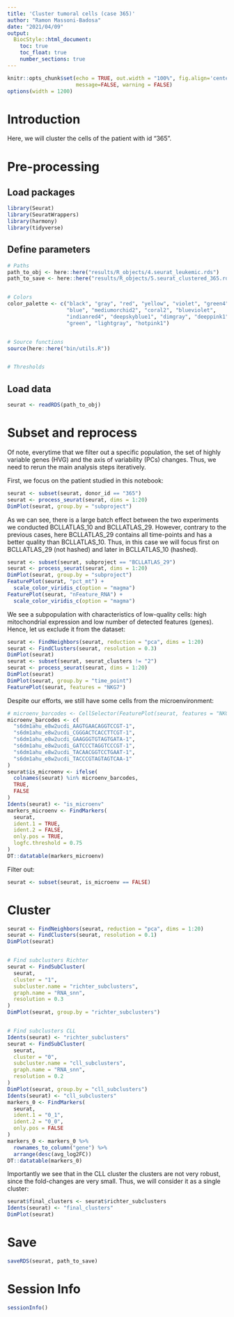 ```yaml
---
title: 'Cluster tumoral cells (case 365)'
author: "Ramon Massoni-Badosa"
date: "2021/04/09"
output: 
  BiocStyle::html_document:
    toc: true
    toc_float: true
    number_sections: true
---
```


```r
knitr::opts_chunk$set(echo = TRUE, out.width = "100%", fig.align='center', 
                      message=FALSE, warning = FALSE)
options(width = 1200)
```


# Introduction

Here, we will cluster the cells of the patient with id "365".


# Pre-processing

## Load packages

```r
library(Seurat)
library(SeuratWrappers)
library(harmony)
library(tidyverse)
```


## Define parameters

```r
# Paths
path_to_obj <- here::here("results/R_objects/4.seurat_leukemic.rds")
path_to_save <- here::here("results/R_objects/5.seurat_clustered_365.rds")


# Colors
color_palette <- c("black", "gray", "red", "yellow", "violet", "green4",
                   "blue", "mediumorchid2", "coral2", "blueviolet",
                   "indianred4", "deepskyblue1", "dimgray", "deeppink1",
                   "green", "lightgray", "hotpink1")


# Source functions
source(here::here("bin/utils.R"))


# Thresholds
```

  
## Load data

```r
seurat <- readRDS(path_to_obj)
```


# Subset and reprocess

Of note, everytime that we filter out a specific population, the set of highly variable genes (HVG) and the axis of variability (PCs) changes. Thus, we need to rerun the main analysis steps iteratively.

First, we focus on the patient studied in this notebook:

```r
seurat <- subset(seurat, donor_id == "365")
seurat <- process_seurat(seurat, dims = 1:20)
DimPlot(seurat, group.by = "subproject")
```

As we can see, there is a large batch effect between the two experiments we conducted BCLLATLAS_10 and BCLLATLAS_29. However, contrary to the previous cases, here BCLLATLAS_29 contains all time-points and has a better quality than BCLLATLAS_10. Thus, in this case we will focus first on BCLLATLAS_29 (not hashed) and later in BCLLATLAS_10 (hashed).


```r
seurat <- subset(seurat, subproject == "BCLLATLAS_29")
seurat <- process_seurat(seurat, dims = 1:20)
DimPlot(seurat, group.by = "subproject")
FeaturePlot(seurat, "pct_mt") +
  scale_color_viridis_c(option = "magma")
FeaturePlot(seurat, "nFeature_RNA") +
  scale_color_viridis_c(option = "magma")
```


We see a subpopulation with characteristics of low-quality cells: high mitochondrial expression and low number of detected features (genes). Hence, let us exclude it from the dataset:

```r
seurat <- FindNeighbors(seurat, reduction = "pca", dims = 1:20)
seurat <- FindClusters(seurat, resolution = 0.3)
DimPlot(seurat)
seurat <- subset(seurat, seurat_clusters != "2")
seurat <- process_seurat(seurat, dims = 1:20)
DimPlot(seurat)
DimPlot(seurat, group.by = "time_point")
FeaturePlot(seurat, features = "NKG7")
```

Despite our efforts, we still have some cells from the microenvironment:

```r
# microenv_barcodes <- CellSelector(FeaturePlot(seurat, features = "NKG7"))
microenv_barcodes <- c(
  "s6dm1ahu_e8w2ucdi_AAGTGAACAGGTCCGT-1",
  "s6dm1ahu_e8w2ucdi_CGGGACTCACCTTCGT-1",
  "s6dm1ahu_e8w2ucdi_GAAGGGTGTAGTGATA-1",
  "s6dm1ahu_e8w2ucdi_GATCCCTAGGTCCCGT-1",
  "s6dm1ahu_e8w2ucdi_TACAACGGTCCTGAAT-1",
  "s6dm1ahu_e8w2ucdi_TACCCGTAGTAGTCAA-1"
)
seurat$is_microenv <- ifelse(
  colnames(seurat) %in% microenv_barcodes,
  TRUE,
  FALSE
)
Idents(seurat) <- "is_microenv"
markers_microenv <- FindMarkers(
  seurat,
  ident.1 = TRUE,
  ident.2 = FALSE,
  only.pos = TRUE,
  logfc.threshold = 0.75
)
DT::datatable(markers_microenv)
```


Filter out:

```r
seurat <- subset(seurat, is_microenv == FALSE)
```


# Cluster

```r
seurat <- FindNeighbors(seurat, reduction = "pca", dims = 1:20)
seurat <- FindClusters(seurat, resolution = 0.1)
DimPlot(seurat)


# Find subclusters Richter
seurat <- FindSubCluster(
  seurat,
  cluster = "1",
  subcluster.name = "richter_subclusters",
  graph.name = "RNA_snn",
  resolution = 0.3
)
DimPlot(seurat, group.by = "richter_subclusters")


# Find subclusters CLL
Idents(seurat) <- "richter_subclusters"
seurat <- FindSubCluster(
  seurat,
  cluster = "0",
  subcluster.name = "cll_subclusters",
  graph.name = "RNA_snn",
  resolution = 0.2
)
DimPlot(seurat, group.by = "cll_subclusters")
Idents(seurat) <- "cll_subclusters"
markers_0 <- FindMarkers(
  seurat,
  ident.1 = "0_1",
  ident.2 = "0_0",
  only.pos = FALSE
)
markers_0 <- markers_0 %>%
  rownames_to_column("gene") %>%
  arrange(desc(avg_log2FC))
DT::datatable(markers_0)
```


Importantly we see that in the CLL cluster the clusters are not very robust, since the fold-changes are very small. Thus, we will consider it as a single cluster:


```r
seurat$final_clusters <- seurat$richter_subclusters
Idents(seurat) <- "final_clusters"
DimPlot(seurat)
```


# Save

```r
saveRDS(seurat, path_to_save)
```


# Session Info

```r
sessionInfo()
```

